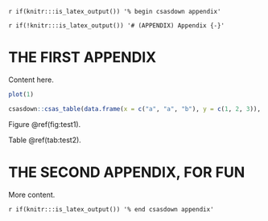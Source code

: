 <!-- The following code should appear at the beginning of the first appendix.
(if you have one)
After that, all subsequent sections will be turned into appendices. -->

`r if(knitr:::is_latex_output()) '% begin csasdown appendix'`

`r if(!knitr:::is_latex_output()) '# (APPENDIX) Appendix {-}'`

\clearpage

# THE FIRST APPENDIX {#app:first-appendix}

Content here.

```r
plot(1)
```


```r
csasdown::csas_table(data.frame(x = c("a", "a", "b"), y = c(1, 2, 3)), caption = "Test")
```

\begin{equation}
  1 + 1
  \label{eq:test2}
\end{equation}

Figure \@ref(fig:test1).

Table \@ref(tab:test2).

\clearpage

# THE SECOND APPENDIX, FOR FUN {#app:second-appendix}

More content.

<!-- At the end of your appendices add: -->
`r if(knitr:::is_latex_output()) '% end csasdown appendix'`
